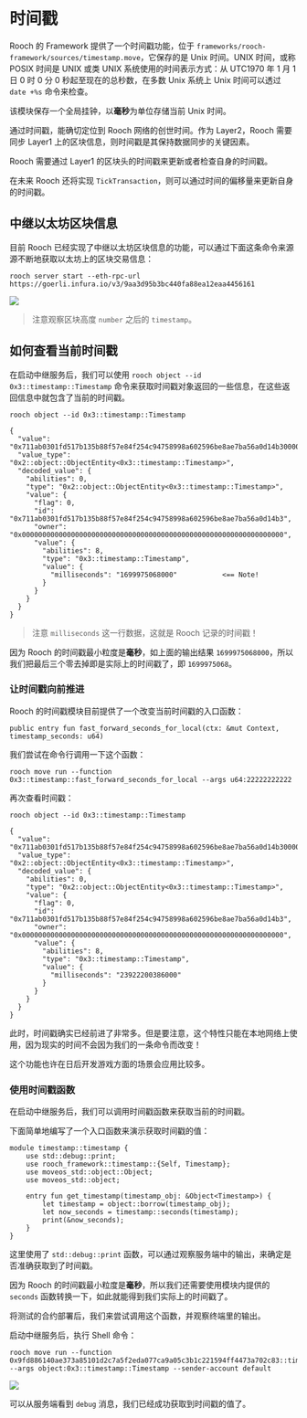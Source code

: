 # 时间戳

Rooch 的 Framework 提供了一个时间戳功能，位于 `frameworks/rooch-framework/sources/timestamp.move`，它保存的是 Unix 时间。UNIX 时间，或称 POSIX 时间是 UNIX 或类 UNIX 系统使用的时间表示方式：从 UTC1970 年 1 月 1 日 0 时 0 分 0 秒起至现在的总秒数，在多数 Unix 系统上 Unix 时间可以透过 `date +%s` 命令来检查。

该模块保存一个全局挂钟，以**毫秒**为单位存储当前 Unix 时间。

通过时间戳，能确切定位到 Rooch 网络的创世时间。作为 Layer2，Rooch 需要同步 Layer1 上的区块信息，则时间戳是其保持数据同步的关键因素。

Rooch 需要通过 Layer1 的区块头的时间戳来更新或者检查自身的时间戳。

在未来 Rooch 还将实现 `TickTransaction`，则可以通过时间的偏移量来更新自身的时间戳。

## 中继以太坊区块信息

目前 Rooch 已经实现了中继以太坊区块信息的功能，可以通过下面这条命令来源源不断地获取以太坊上的区块交易信息：

```shell
rooch server start --eth-rpc-url https://goerli.infura.io/v3/9aa3d95b3bc440fa88ea12eaa4456161
```

![](/docs/relayer-get.png)

> 注意观察区块高度 `number` 之后的 `timestamp`。

## 如何查看当前时间戳

在启动中继服务后，我们可以使用 `rooch object --id 0x3::timestamp::Timestamp` 命令来获取时间戳对象返回的一些信息，在这些返回信息中就包含了当前的时间戳。

```shell
rooch object --id 0x3::timestamp::Timestamp

{
  "value": "0x711ab0301fd517b135b88f57e84f254c94758998a602596be8ae7ba56a0d14b300000000000000000000000000000000000000000000000000000000000000000060f968ce8b010000",
  "value_type": "0x2::object::ObjectEntity<0x3::timestamp::Timestamp>",
  "decoded_value": {
    "abilities": 0,
    "type": "0x2::object::ObjectEntity<0x3::timestamp::Timestamp>",
    "value": {
      "flag": 0,
      "id": "0x711ab0301fd517b135b88f57e84f254c94758998a602596be8ae7ba56a0d14b3",
      "owner": "0x0000000000000000000000000000000000000000000000000000000000000000",
      "value": {
        "abilities": 8,
        "type": "0x3::timestamp::Timestamp",
        "value": {
          "milliseconds": "1699975068000"           <== Note!
        }
      }
    }
  }
}
```

> 注意 `milliseconds` 这一行数据，这就是 Rooch 记录的时间戳！

因为 Rooch 的时间戳最小粒度是**毫秒**，如上面的输出结果 `1699975068000`，所以我们把最后三个零去掉即是实际上的时间戳了，即 `1699975068`。

### 让时间戳向前推进

Rooch 的时间戳模块目前提供了一个改变当前时间戳的入口函数：

```move
public entry fun fast_forward_seconds_for_local(ctx: &mut Context, timestamp_seconds: u64)
```

我们尝试在命令行调用一下这个函数：

```shell
rooch move run --function 0x3::timestamp::fast_forward_seconds_for_local --args u64:22222222222
```

再次查看时间戳：

```shell
rooch object --id 0x3::timestamp::Timestamp

{
  "value": "0x711ab0301fd517b135b88f57e84f254c94758998a602596be8ae7ba56a0d14b3000000000000000000000000000000000000000000000000000000000000000000d09941d2c1150000",
  "value_type": "0x2::object::ObjectEntity<0x3::timestamp::Timestamp>",
  "decoded_value": {
    "abilities": 0,
    "type": "0x2::object::ObjectEntity<0x3::timestamp::Timestamp>",
    "value": {
      "flag": 0,
      "id": "0x711ab0301fd517b135b88f57e84f254c94758998a602596be8ae7ba56a0d14b3",
      "owner": "0x0000000000000000000000000000000000000000000000000000000000000000",
      "value": {
        "abilities": 8,
        "type": "0x3::timestamp::Timestamp",
        "value": {
          "milliseconds": "23922200386000"
        }
      }
    }
  }
}
```

此时，时间戳确实已经前进了非常多。但是要注意，这个特性只能在本地网络上使用，因为现实的时间不会因为我们的一条命令而改变！

这个功能也许在日后开发游戏方面的场景会应用比较多。

### 使用时间戳函数

在启动中继服务后，我们可以调用时间戳函数来获取当前的时间戳。

下面简单地编写了一个入口函数来演示获取时间戳的值：

```move
module timestamp::timestamp {
    use std::debug::print;
    use rooch_framework::timestamp::{Self, Timestamp};
    use moveos_std::object::Object;
    use moveos_std::object;

    entry fun get_timestamp(timestamp_obj: &Object<Timestamp>) {
        let timestamp = object::borrow(timestamp_obj);
        let now_seconds = timestamp::seconds(timestamp);
        print(&now_seconds);
    }
}
```

这里使用了 `std::debug::print` 函数，可以通过观察服务端中的输出，来确定是否准确获取到了时间戳。

因为 Rooch 的时间戳最小粒度是**毫秒**，所以我们还需要使用模块内提供的 `seconds` 函数转换一下，如此就能得到我们实际上的时间戳了。

将测试的合约部署后，我们来尝试调用这个函数，并观察终端里的输出。

启动中继服务后，执行 Shell 命令：

```shell
rooch move run --function 0x9fd886140ae373a85101d2c7a5f2eda077ca9a05c3b1c221594ff4473a702c83::timestamp::get_timestamp --args object:0x3::timestamp::Timestamp --sender-account default
```

![](/docs/timestamp-obtain.png)

可以从服务端看到 `debug` 消息，我们已经成功获取到时间戳的值了。
